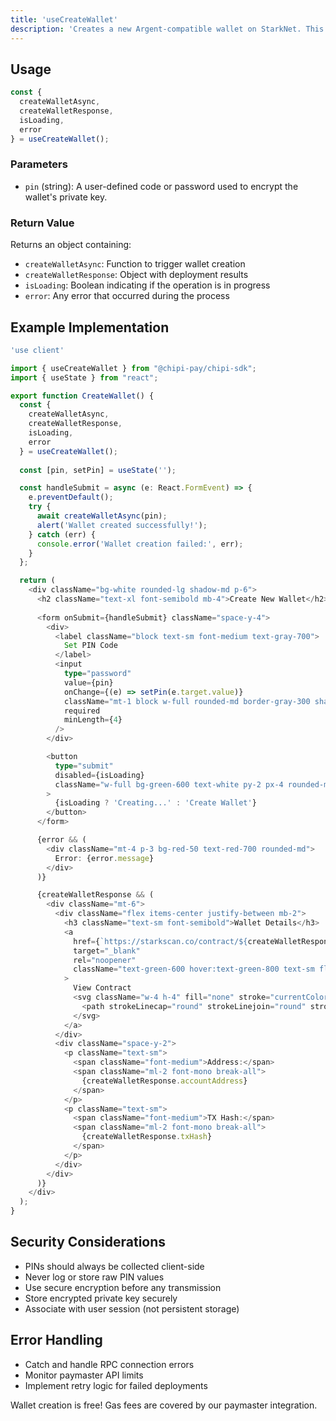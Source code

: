 ```yaml
---
title: 'useCreateWallet'
description: 'Creates a new Argent-compatible wallet on StarkNet. This hook deploys the wallet contract behind the scenes and uses Avnus paymaster to sponsor gas fees, resulting in a frictionless onboarding experience.'
---
```


## Usage

```typescript
const { 
  createWalletAsync, 
  createWalletResponse, 
  isLoading, 
  error 
} = useCreateWallet();
```

### Parameters

- `pin` (string): A user-defined code or password used to encrypt the wallet's private key.

### Return Value

Returns an object containing:

- `createWalletAsync`: Function to trigger wallet creation
- `createWalletResponse`: Object with deployment results
- `isLoading`: Boolean indicating if the operation is in progress
- `error`: Any error that occurred during the process

## Example Implementation

```typescript
'use client'

import { useCreateWallet } from "@chipi-pay/chipi-sdk";
import { useState } from "react";

export function CreateWallet() {
  const { 
    createWalletAsync, 
    createWalletResponse, 
    isLoading, 
    error 
  } = useCreateWallet();
  
  const [pin, setPin] = useState('');

  const handleSubmit = async (e: React.FormEvent) => {
    e.preventDefault();
    try {
      await createWalletAsync(pin);
      alert('Wallet created successfully!');
    } catch (err) {
      console.error('Wallet creation failed:', err);
    }
  };

  return (
    <div className="bg-white rounded-lg shadow-md p-6">
      <h2 className="text-xl font-semibold mb-4">Create New Wallet</h2>
      
      <form onSubmit={handleSubmit} className="space-y-4">
        <div>
          <label className="block text-sm font-medium text-gray-700">
            Set PIN Code
          </label>
          <input
            type="password"
            value={pin}
            onChange={(e) => setPin(e.target.value)}
            className="mt-1 block w-full rounded-md border-gray-300 shadow-sm focus:border-green-500 focus:ring-green-500"
            required
            minLength={4}
          />
        </div>

        <button
          type="submit"
          disabled={isLoading}
          className="w-full bg-green-600 text-white py-2 px-4 rounded-md hover:bg-green-700 disabled:bg-gray-400"
        >
          {isLoading ? 'Creating...' : 'Create Wallet'}
        </button>
      </form>

      {error && (
        <div className="mt-4 p-3 bg-red-50 text-red-700 rounded-md">
          Error: {error.message}
        </div>
      )}

      {createWalletResponse && (
        <div className="mt-6">
          <div className="flex items-center justify-between mb-2">
            <h3 className="text-sm font-semibold">Wallet Details</h3>
            <a
              href={`https://starkscan.co/contract/${createWalletResponse.accountAddress}`}
              target="_blank"
              rel="noopener"
              className="text-green-600 hover:text-green-800 text-sm flex items-center gap-1"
            >
              View Contract
              <svg className="w-4 h-4" fill="none" stroke="currentColor" viewBox="0 0 24 24">
                <path strokeLinecap="round" strokeLinejoin="round" strokeWidth={2} d="M10 6H6a2 2 0 00-2 2v10a2 2 0 002 2h10a2 2 0 002-2v-4M14 4h6m0 0v6m0-6L10 14" />
              </svg>
            </a>
          </div>
          <div className="space-y-2">
            <p className="text-sm">
              <span className="font-medium">Address:</span> 
              <span className="ml-2 font-mono break-all">
                {createWalletResponse.accountAddress}
              </span>
            </p>
            <p className="text-sm">
              <span className="font-medium">TX Hash:</span> 
              <span className="ml-2 font-mono break-all">
                {createWalletResponse.txHash}
              </span>
            </p>
          </div>
        </div>
      )}
    </div>
  );
}
```

## Security Considerations

- PINs should always be collected client-side
- Never log or store raw PIN values
- Use secure encryption before any transmission
- Store encrypted private key securely
- Associate with user session (not persistent storage)

## Error Handling

- Catch and handle RPC connection errors
- Monitor paymaster API limits
- Implement retry logic for failed deployments

<Note>
  Wallet creation is free! Gas fees are covered by our paymaster integration.
</Note> 
